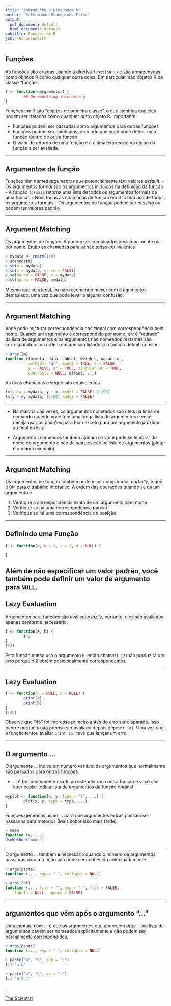 ```yaml
---
title: "Introdução a Linguagem R"
author: "Delermando Branquinho Filho"
output:
  pdf_document: default
  html_document: default
subtitle: Funções em R
job: The Scientist
---
```


## Funções

As funções são criadas usando a diretiva `function ()` e são armazenadas como objetos R como qualquer outra coisa. Em particular, são objetos R de classe "função".

```r
f <- function(<arguments>) {
        ## Do something interesting
}
```

Funções em R são "objetos de primeira classe", o que significa que eles podem ser tratados como qualquer outro objeto R. Importante.

- Funções podem ser passadas como argumentos para outras funções
- Funções podem ser aninhadas, de modo que você pode definir uma função dentro de outra função
- O valor de retorno de uma função é a última expressão no corpo da função a ser avaliada.

---

## Argumentos da função

Funções têm _named argumentos_ que potencialmente têm valores _default_.
- Os argumentos _formal_ são os argumentos incluídos na definição da função
- A função `formals` retorna uma lista de todos os argumentos formais de uma função
- Nem todas as chamadas de função em R fazem uso de todos os argumentos formais
- Os argumentos de função podem ser _missing_ ou podem ter valores padrão

---

## Argument Matching

Os argumentos de funções R podem ser combinados posicionalmente ou por nome. 
Então as chamadas para `sd` são todas equivalentes

```r
> mydata <- rnorm(100)
> sd(mydata)
> sd(x = mydata)
> sd(x = mydata, na.rm = FALSE)
> sd(na.rm = FALSE, x = mydata)
> sd(na.rm = FALSE, mydata)
```

Mesmo que seja legal, eu não recomendo mexer com o agumentos demasiado, uma vez que pode levar a alguma confusão.

---

## Argument Matching

Você pode misturar correspondência posicional com correspondência pelo nome. 
Quando um argumento é correspondido por nome, ele é "retirado" da lista de argumentos e os argumentos não nomeados restantes são correspondidos na ordem em que são listados na função definition.usion.

```r
> args(lm)
function (formula, data, subset, weights, na.action,
          method = "qr", model = TRUE, x = FALSE,
          y = FALSE, qr = TRUE, singular.ok = TRUE,
          contrasts = NULL, offset, ...)
```

As duas chamadas a seguir são equivalentes.

```r
lm(data = mydata, y ~ x, model = FALSE, 1:100)
lm(y ~ x, mydata, 1:100, model = FALSE)
```

---

- Na maioria das vezes, os argumentos nomeados são úteis na linha de comando quando você tem uma longa lista de argumentos e você deseja usar os padrões para tudo exceto para um argumento próximo ao final da lista

- Argumentos nomeados também ajudam se você pode se lembrar do nome do argumento e não da sua posição na lista de argumentos (plotar é um bom exemplo).

---

## Argument Matching

Os argumentos de função também podem ser comparados _partially_, o que é útil para o trabalho interativo. A ordem das operações quando se dá um argumento é

1. Verifique a correspondência exata de um argumento com nome
2. Verifique se há uma correspondência parcial
3. Verifique se há uma correspondência de posição.

---

## Definindo uma Função

```r
f <- function(a, b = 1, c = 2, d = NULL) {

}
```

Além de não especificar um valor padrão, você também pode definir um valor de argumento para `NULL`.
---

## Lazy Evaluation

Argumentos para funções são avaliados _lazily_, portanto, eles são avaliados apenas conforme necessário.

```r
f <- function(a, b) {
        a^2
} 
f(2)
```

Esta função nunca usa o argumento `b`, então chamar` f (2) `não produzirá um erro porque o 2 obtém posicionalmente correspondente` a`.

---

## Lazy Evaluation

```r
f <- function(a = NULL, b = NULL) {
        print(a)
        print(b)
}
f(45)
```

Observe que "45" foi impresso primeiro antes do erro ser disparado. Isso ocorre porque `b` não precisa ser avaliado depois de` print (a) `. Uma vez que a função tentou avaliar `print (b)` teve que lançar um erro.

---

## O argumento ...

O argumento ... indica um número variável de argumentos que normalmente são passados para outras funções.

- ... é freqüentemente usado ao estender uma outra função e você não quer copiar toda a lista de argumentos da função original

```r
myplot <- function(x, y, type = "l", ...) {
        plot(x, y, type = type, ...)
}
```
Funções genéricas usam ... para que argumentos extras possam ser passados para métodos
(Mais sobre isso mais tarde).

```r
> mean
function (x, ...)
UseMethod("mean")
```

---

O argumento ... também é necessário quando o número de argumentos passados para a função não pode ser conhecido antecipadamente.

```r
> args(paste)
function (..., sep = " ", collapse = NULL)

> args(cat)
function (..., file = "", sep = " ", fill = FALSE,
    labels = NULL, append = FALSE)
```

---

## argumentos que vêm após o argumento "..."

Uma captura com ... é que os argumentos que aparecem _after_ ... na lista de argumentos devem ser nomeados explicitamente e não podem ser parcialmente correspondidos.

```r
> args(paste)
function (..., sep = " ", collapse = NULL)

> paste("a", "b", sep = ":")
[1] "a:b"

> paste("a", "b", se = ":")
[1] "a b :"
```


.



[The Scientist](http://www.thescientist.com.br)